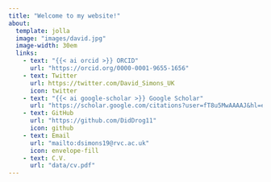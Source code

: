 ```yaml
---
title: "Welcome to my website!"
about:
  template: jolla
  image: "images/david.jpg"
  image-width: 30em
  links:
    - text: "{{< ai orcid >}} ORCID"
      url: "https://orcid.org/0000-0001-9655-1656"
    - text: Twitter
      url: https://twitter.com/David_Simons_UK
      icon: twitter
    - text: "{{< ai google-scholar >}} Google Scholar"
      url: "https://scholar.google.com/citations?user=fT8u5MwAAAAJ&hl=en"
    - text: GitHub
      url: "https://github.com/DidDrog11"
      icon: github
    - text: Email
      url: "mailto:dsimons19@rvc.ac.uk"
      icon: envelope-fill
    - text: C.V.
      url: "data/cv.pdf"
---
```


